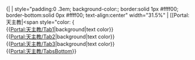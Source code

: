 <noinclude>{|</noinclude>
| style="padding:0 .3em; background-color:{{{1|#ffff00}}}; border:solid 1px #ffff00; border-bottom:solid 0px #ffff00; text-align:center" width="31.5%" | [[Portal:天主教|<span style="color: {{{2]]
| style="background-color:#ffffff; border-bottom:0px solid #AAAAAA" width="1.5%" |  <noinclude>
|}</noinclude><noinclude>
<br clear="all">
==Usage==
To create a set of tabs, use these five elements. Keep the page tabs in the same order. 
* "Current" page paramenters: #F9F9FF #000000 
* "Other" page paramenters: #003399 #FFCC00 (default)
{{[[Portal:天主教/TabsTop|Portal:天主教/TabsTop]]}}<br>
{{[[Portal:天主教/Tab1|Portal:天主教/Tab1]]|background|text color}}<br>
{{[[Portal:天主教/Tab2|Portal:天主教/Tab2]]|background|text color}}<br>
{{[[Portal:天主教/Tab3|Portal:天主教/Tab3]]|background|text color}}<br>
{{[[Portal:天主教/TabsBottom|Portal:天主教/TabsBottom]]}}
</noinclude>